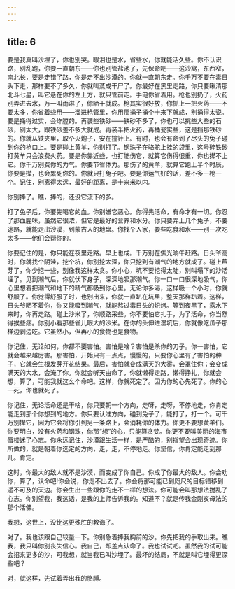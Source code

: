 ```yaml
---
---
---
```

title: 6
---



要是我真叫沙埋了，你也别哭。眼泪也是水，省些水，你就能活久些。你不认识路，别乱跑，你要一直朝东——你也别管盐池了，先保命吧——这沙窝，东西窄，南北长，要是走错了路，你是走不出沙漠的。你就一直朝东走。你千万不要在毒日头下走，那样要不了多久，你就叫蒸成干尸了。你最好在黑里走路，你只要瞅清那北斗七星，叫它悬在你的左上方，就只管前走。手电你省着用。枪也别扔了，火药别弄进去水，万一叫雨淋了，你晒干就成。枪其实很好放，你抓上一把火药——不要太多，你省着些用——溜进枪管里，你用那捅子捅个十来下就成，别捅得太瓷。要是捅得过实，会炸膛的。再装些铁砂——铁砂不多了，你也可以挑些大些的石砂，别太大，跟铁砂差不多大就成。再装半把火药，再捅瓷实些，这是挡那铁砂的。你就从铁夹里，取个火炮子，安在撞针上。有时，也会有命到了尽头的兔子碰到你的枪口上。要是碰上黄羊，你别打了。钢珠子在骆驼上挂的袋里，这号碎铁砂打黄羊只会浪费火药。要是你靠近些，也打能伤它，就算它伤得很重，你也撵不上它。你千万别费你的力气。你要节省体力。那伤了的黄羊，就算它跑上半个时辰，你要是撵，也会累死你的。你就只打兔子吧。要是你运气好的话，差不多一枪一个。记住，别离得太远，最好的距离，是十来米以内。

你别捧了。瞧，捧的，还没它流下的多。

打了兔子后，你要先喝它的血。你别嫌它恶心。你得先活命，有命才有一切。你忍了那血腥味，虽然它很浓，但它是最好的营养和水分。你只要弄上几个兔子，不要迷路，就能走出沙漠，到蒙古人的地盘。你找个人家，要些吃食和水——别一次吃太多——他们会帮你的。

你要记住的是，你只能在夜里走路。早上也成。千万别在焦光晌午赶路。日头爷高时，你就找个阴洼，挖个坑，你别挖太深，你只挖到有潮气的地方就成了。碰上芦芽了，你少挖一些，别像我这样太贪。你小心，坑不要挖得太陡，别叫塌下的沙活埋了。见到潮气后，你就伏下身子，深深地吸那潮气。你一口一口很深地吸气，你心里想着把潮气和地下的精气都吸到你心里。无论你多渴，这样吸一个小时，你就舒服了。你觉得舒服了时，也别出来，你就一直趴在坑里，整天那样趴着。这样，日头爷晒不着你，你又能吸到潮气，就能熬过毒日头的炽烤。等到夜黑了，露水下来时，你再走路。碰上沙米了，你顺路采些。你不要怕它扎手，为了活命，你当然得挨些疼。你别小看那些雀儿眼大的沙米。在你的头伸进湿坑后，你就像吃瓜子那样边剥边吃。它虽然小，但再小的食物也是食物。

你记住，无论如何，你都不要害怕。害怕是啥？害怕是杀你的刀子。你一害怕，它就会越来越厉害。那害怕，开始只有一点点，慢慢的，只要你心里有了害怕的种子，它就会生根发芽开花结果。最后，害怕就变成满天的大雾，会罩住你；会变成满天的大水，会淹了你。你就会听天由命了，你就懒得走路，懒得挣扎，你就会想，算了，可能我就这么个命吧。这样，你就死定了。因为你的心先死了。你的心一死，你也就死了。

你记住，无论活命还是干啥，你只要朝一个方向，走呀，走呀，不停地走，你肯定能走到那个你想到的地方。你只要认准方向，碰到兔子了，能打了，打一个。可千万别撵它，因为它会将你引到另一条路上，会消耗你的体力。你更不要想黄羊们。你要明白，没有火药和钢珠，你那“想”的心，只能算贪婪。你更不要叫美丽的海市蜃楼迷了心志。你永远记住，沙漠跟生活一样，是严酷的，别指望会出现奇迹。你所做的，就是朝着你选定的方向，走，走，不停地走。你坚信，你肯定能走到那儿。肯定。

这时，你最大的敌人就不是沙漠，而变成了你自己。你成了你最大的敌人。你会劝你，算了，认命吧!你会说，你走不出去了。你会将那可能已到咫尺的目标错移到遥不可及的天边。你会生出一些跟你的走不一样的想法。你可能会叫那想法搅乱了心志。你别望我，我这话，是我的上师告诉我的。知道不？就是传我金刚亥母法的那个活佛。

我想，这世上，没比这更殊胜的教诲了。

对了。我也该跟自己较量一下。你别急着捧我胸前的沙。你先把我的手取出来。瞧我，我只叫你别丧失信心。我自己，却差点认命了。我也试试吧。虽然我的试可能会招来更多的沙，可我想，就当我已叫沙埋了。最坏的结局，不就是叫它埋得更深些吧？

对，就这样，先试着弄出我的胳膊。